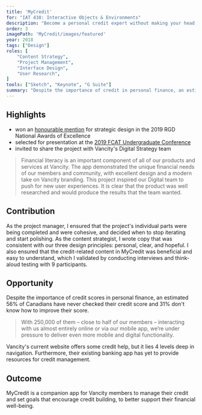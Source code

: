```yaml
---
title: 'MyCredit'
for: "IAT 438: Interactive Objects & Environments"
description: "Become a personal credit expert without making your head hurt."
order: 3
imagePath: 'MyCredit/images/featured'
year: 2018
tags: ["Design"]
roles: [
	"Content Strategy",
	"Project Management",
	"Interface Design",
	"User Research",
]
tools: ["Sketch", "Keynote", "G Suite"]
summary: "Despite the importance of credit in personal finance, an estimated 56% of Canadians have never checked their credit score and 31% don't know how to improve their score (<a href='https://newsroom.bmo.com/2015-02-27-Out-of-Sight-Out-of-Mind-Over-Half-of-Canadians-Have-Never-Checked-Their-Credit-Score'>BMO, 2016</a>). We saw this as an opportunity to support people in learning about credit through a mobile app offered by Vancity, a local credit union. The project was sent to Vancity directors, who invited us to present to their Digital Services team at their head office in Vancouver."
---
```



## Highlights

- won an [honourable mention](https://www.rgd.ca/2018/09/04/congratulations-to-our-2019-national-awards-of-excellence.php#docs-internal-guid-8b12db13-7fff-fd20-57be-3578a89ef87b) for strategic design in the 2019 RGD National Awards of Excellence
- selected for presentation at the [2019 FCAT Undergraduate Conference](https://www.sfu.ca/fcat/events/ugc/2019-fcat-undergraduate-conference.html)
- invited to share the project with Vancity's Digital Strategy team

<Blockquote source="Aaron Walker, Manager, User Experience at Vancity">
	Financial literacy is an important component of all of our products and
	services at Vancity. The app demonstrated the unique financial needs of our
	members and community, with excellent design and a modern take on Vancity
	branding. This project inspired our Digital team to push for new user
	experiences. It is clear that the product was well researched and would
	produce the results that the team wanted.
</Blockquote>

## Contribution

As the project manager, I ensured that the project's individual parts were being completed and were cohesive, and decided when to stop iterating and start polishing. As the content strategist, I wrote copy that was consistent with our three design principles: personal, clear, and hopeful. I also ensured that the credit-related content in MyCredit was beneficial and easy to understand, which I validated by conducting interviews and think-aloud testing with 9 participants.

## Opportunity

Despite the importance of credit scores in personal finance, an estimated 56% of Canadians have never checked their credit score and 31% don't know how to improve their score.

<MagicVideo source="vimeo" path="305425536" />

<Blockquote
	url="https://www.vancity.com/AboutVancity/GovernanceAndLeadership/OurReports/2017/"
	source="Vancity 2017 Annual Report"
>
	With 250,000 of them – close to half of our members – interacting with us
	almost entirely online or via our mobile app, we’re under pressure to deliver
	even more mobile and digital functionality.
</Blockquote>

Vancity's current website offers some credit help, but it lies 4 levels deep in navigation. Furthermore, their existing banking app has yet to provide resources for credit management.

## Outcome

MyCredit is a companion app for Vancity members to manage their credit and set goals that encourage credit building, to better support their financial well-being.

<MagicVideo source="vimeo" path="305425815" />

<Showcase
	path="MyCredit/videos/onboarding"
	type="video"
	source="cloudinary"
	orientation="media-left"
	content="Since credit is unfamiliar for so many people, the onboarding helps members learn a bit about credit while setting up the app."
/>

<Showcase
	path="MyCredit/videos/score_details"
	type="video"
	source="cloudinary"
	orientation="media-right"
	content="The Score Details screen provides members with an overview of their score, as well as a breakdown of what is influencing their score."
/>

<Showcase
	path="MyCredit/videos/learn"
	type="video"
	source="cloudinary"
	orientation="media-left"
	content="The Learn tab provides resources for members to better understand the five factors that influence their score, and how their financial activity is influencing their score."
/>

<Showcase
	path="MyCredit/videos/goals"
	type="video"
	source="cloudinary"
	orientation="media-right"
	content="The Goals tab allows members to track their progress, see the steps they need to take to improve their score, and set new goals."
/>
